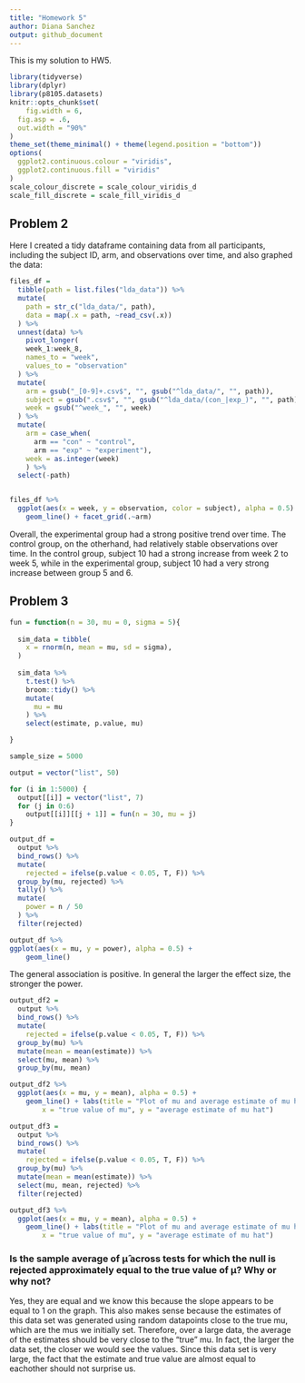 ```yaml
---
title: "Homework 5"
author: Diana Sanchez
output: github_document
---
```


This is my solution to HW5.

```r
library(tidyverse)
library(dplyr)
library(p8105.datasets)
knitr::opts_chunk$set(
	fig.width = 6, 
  fig.asp = .6,
  out.width = "90%"
)
theme_set(theme_minimal() + theme(legend.position = "bottom"))
options(
  ggplot2.continuous.colour = "viridis",
  ggplot2.continuous.fill = "viridis"
)
scale_colour_discrete = scale_colour_viridis_d
scale_fill_discrete = scale_fill_viridis_d
```



## Problem 2
Here I created a tidy dataframe containing data from all participants, including the subject ID, arm, and observations over time, and also graphed the data:

```r
files_df = 
  tibble(path = list.files("lda_data")) %>%
  mutate(
    path = str_c("lda_data/", path),
    data = map(.x = path, ~read_csv(.x))
  ) %>%
  unnest(data) %>%
    pivot_longer(
    week_1:week_8,
    names_to = "week",
    values_to = "observation"
  ) %>%
  mutate(
    arm = gsub("_[0-9]+.csv$", "", gsub("^lda_data/", "", path)),
    subject = gsub(".csv$", "", gsub("^lda_data/(con_|exp_)", "", path)),
    week = gsub("^week_", "", week)
  ) %>%
  mutate(
    arm = case_when(
      arm == "con" ~ "control",
      arm == "exp" ~ "experiment"),
    week = as.integer(week)
    ) %>%
  select(-path)


files_df %>%
  ggplot(aes(x = week, y = observation, color = subject), alpha = 0.5) + 
	geom_line() + facet_grid(.~arm)

```


Overall, the experimental group had a strong positive trend over time. The control group, on the otherhand, had relatively stable observations over time. In the control group, subject 10 had a strong increase from week 2 to week 5, while in the experimental group, subject 10 had a very strong increase between group 5 and 6.


## Problem 3

```r
fun = function(n = 30, mu = 0, sigma = 5){
  
  sim_data = tibble(
    x = rnorm(n, mean = mu, sd = sigma),
  )
  
  sim_data %>%
    t.test() %>% 
    broom::tidy() %>%
    mutate(
      mu = mu
    ) %>% 
    select(estimate, p.value, mu)

}

sample_size = 5000

output = vector("list", 50)

for (i in 1:5000) {
  output[[i]] = vector("list", 7)
  for (j in 0:6)
    output[[i]][[j + 1]] = fun(n = 30, mu = j)
}

output_df =
  output %>%
  bind_rows() %>%
  mutate(
    rejected = ifelse(p.value < 0.05, T, F)) %>%
  group_by(mu, rejected) %>%
  tally() %>%
  mutate(
    power = n / 50
  ) %>%
  filter(rejected)

output_df %>%
ggplot(aes(x = mu, y = power), alpha = 0.5) + 
	geom_line()
```

The general association is positive. In general the larger the effect size, the stronger the power.

```r
output_df2 =
  output %>%
  bind_rows() %>%
  mutate(
    rejected = ifelse(p.value < 0.05, T, F)) %>%
  group_by(mu) %>%
  mutate(mean = mean(estimate)) %>%
  select(mu, mean) %>%
  group_by(mu, mean)

output_df2 %>%
  ggplot(aes(x = mu, y = mean), alpha = 0.5) + 
	geom_line() + labs(title = "Plot of mu and average estimate of mu hat, for all samples",
        x = "true value of mu", y = "average estimate of mu hat")

output_df3 =
  output %>%
  bind_rows() %>%
  mutate(
    rejected = ifelse(p.value < 0.05, T, F)) %>%
  group_by(mu) %>%
  mutate(mean = mean(estimate)) %>%
  select(mu, mean, rejected) %>%
  filter(rejected)

output_df3 %>%
  ggplot(aes(x = mu, y = mean), alpha = 0.5) + 
	geom_line() + labs(title = "Plot of mu and average estimate of mu hat, only for rejected samples",
        x = "true value of mu", y = "average estimate of mu hat")

```

### Is the sample average of μ̂ across tests for which the null is rejected approximately equal to the true value of μ? Why or why not?

Yes, they are equal and we know this because the slope appears to be equal to 1 on the graph. This also makes sense because the estimates of this data set was generated using random datapoints close to the true mu, which are the mus we initially set. Therefore, over a large data, the average of the estimates should be very close to the "true" mu. In fact, the larger the data set, the closer we would see the values. Since this data set is very large, the fact that the estimate and true value are almost equal to eachother should not surprise us.
